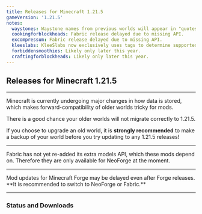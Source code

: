 ```yaml
---
title: Releases for Minecraft 1.21.5
gameVersion: '1.21.5'
notes:
  waystones: Waystone names from previous worlds will appear in "quotes".
  cookingforblockheads: Fabric release delayed due to missing API.
  excompressum: Fabric release delayed due to missing API.
  kleeslabs: KleeSlabs now exclusively uses tags to determine supported slabs.
  forbiddensmoothies: Likely only later this year.
  craftingforblockheads: Likely only later this year.
---
```


## Releases for Minecraft 1.21.5

---

<NoteBox title="Older worlds may not migrate correctly">
Minecraft is currently undergoing major changes in how data is stored, which makes forward-compatibility of older worlds tricky for mods.

There is a good chance your older worlds will not migrate correctly to 1.21.5.

If you choose to upgrade an old world, it is **strongly recommended** to make a backup of your world before you try updating to any 1.21.5 releases!
</NoteBox>

---

<NoteBox title="Cooking for Blockheads and Ex Compressum on Fabric" color="error">
Fabric has not yet re-added its extra models API, which these mods depend on. Therefore they are only available for NeoForge at the moment.
</NoteBox>

---

<NoteBox title="Updates for Minecraft Forge" color="info">
Mod updates for Minecraft Forge may be delayed even after Forge releases. **It is recommended to switch to NeoForge or Fabric.**
</NoteBox>

---

### Status and Downloads